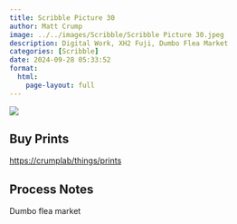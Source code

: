 ```yaml
---
title: Scribble Picture 30
author: Matt Crump
image: ../../images/Scribble/Scribble Picture 30.jpeg
description: Digital Work, XH2 Fuji, Dumbo Flea Market
categories: [Scribble]
date: 2024-09-28 05:33:52
format:
  html:
    page-layout: full
---
```


![](../../images/Scribble/Scribble Picture 30.jpeg)

## Buy Prints

[https://crumplab/things/prints](https://crumplab/things/prints)

## Process Notes

Dumbo flea market
